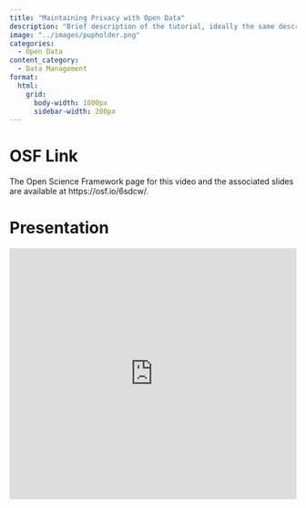 ```yaml
---
title: "Maintaining Privacy with Open Data"
description: "Brief description of the tutorial, ideally the same description used in the tutorial itself."
image: "../images/pupholder.png"
categories:
  - Open Data
content_category:
  - Data Management
format:
  html: 
    grid:
      body-width: 1000px
      sidebar-width: 200px
---
```


# OSF Link

The Open Science Framework page for this video and the associated slides are available at https://osf.io/6sdcw/.


# Presentation

<iframe src="https://mfr.de-1.osf.io/render?url=https%3A%2F%2Fosf.io%2Fdownload%2Fj6fy8%2F%3Fdirect%26mode%3Drender"
    width="100%"
    scrolling="yes"
    height="440px"
    marginheight="0"
    frameborder="0"
    allowfullscreen
    webkitallowfullscreen
>
